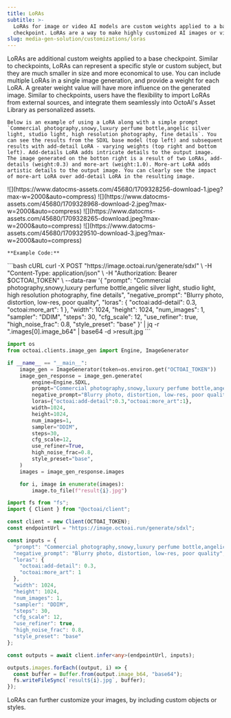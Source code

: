 ```yaml
---
title: LoRAs
subtitle: >-
  LoRAs for image or video AI models are custom weights applied to a base
  checkpoint. LoRAs are a way to make highly customized AI images or videos.
slug: media-gen-solution/customizations/loras
---
```


 LoRAs are additional custom weights applied to a base checkpoint. Similar to checkpoints, LoRAs can represent a specific style or custom subject, but they are much smaller in size and more economical to use. You can include multiple LoRAs in a single image generation, and provide a weight for each LoRA. A greater weight value will have more influence on the generated image. Similar to checkpoints, users have the flexibility to import LoRAs from external sources, and integrate them seamlessly into OctoAI's Asset Library as personalized assets.

    Below is an example of using a LoRA along with a simple prompt `Commercial photography,snowy,luxury perfume bottle,angelic silver light, studio light, high resolution photography, fine details`. You can see the results from the SDXL base model (top left) and subsequent results with add-detail LoRA - varying weights (top right and bottom left). Add-details LoRA adds intricate details to the output image. The image generated on the botton right is a result of two LoRAs, add-details (weight:0.3) and more-art (weight:1.0). More-art LoRA adds artistic details to the output image. You can clearly see the impact of more-art LoRA over add-detail LoRA in the resulting image. 

<CardGroup cols={2}>
  <Card title="Using SDXL without LoRA">
 ![](https://www.datocms-assets.com/45680/1709328256-download-1.jpeg?max-w=2000&auto=compress) 
  </Card>
  <Card title="Using add-detail LoRA:0.5">
 ![](https://www.datocms-assets.com/45680/1709328968-download-2.jpeg?max-w=2000&auto=compress) 
 </Card>
  <Card title="Using add-detail LoRA:1.0">
 ![](https://www.datocms-assets.com/45680/1709328265-download.jpeg?max-w=2000&auto=compress) 
  </Card>
   <Card title="add-detail:0.3, more-art LoRA:1.0">
 ![](https://www.datocms-assets.com/45680/1709329510-download-3.jpeg?max-w=2000&auto=compress) 
  </Card>
  
</CardGroup>

    **Example Code:**
<CodeGroup>
```bash cURL
curl -X POST "https://image.octoai.run/generate/sdxl" \
    -H "Content-Type: application/json" \
    -H "Authorization: Bearer $OCTOAI_TOKEN" \
    --data-raw '{
        "prompt": "Commercial photography,snowy,luxury perfume bottle,angelic silver light, studio light, high resolution photography, fine details",
        "negative_prompt": "Blurry photo, distortion, low-res, poor quality",
        "loras": {
            "octoai:add-detail": 0.3,
            "octoai:more_art": 1
        },
        "width": 1024,
        "height": 1024,
        "num_images": 1,
        "sampler": "DDIM",
        "steps": 30,
        "cfg_scale": 12,
        "use_refiner": true,
        "high_noise_frac": 0.8,
        "style_preset": "base"
    }' | jq -r ".images[0].image_b64" | base64 -d >result.jpg
```

```Python Python
import os
from octoai.clients.image_gen import Engine, ImageGenerator

if __name__ == "__main__":
    image_gen = ImageGenerator(token=os.environ.get("OCTOAI_TOKEN"))
    image_gen_response = image_gen.generate(
        engine=Engine.SDXL,
        prompt="Commercial photography,snowy,luxury perfume bottle,angelic silver light, studio light, high resolution photography, fine details",
        negative_prompt="Blurry photo, distortion, low-res, poor quality",
        loras={"octoai:add-detail":0.3,"octoai:more_art":1},
        width=1024,
        height=1024,
        num_images=1,
        sampler="DDIM",
        steps=30,
        cfg_scale=12,
        use_refiner=True,
        high_noise_frac=0.8,
        style_preset="base",
    )
    images = image_gen_response.images

    for i, image in enumerate(images):
        image.to_file(f"result{i}.jpg")
```
```typescript Typescript
import fs from "fs";
import { Client } from "@octoai/client";

const client = new Client(OCTOAI_TOKEN);
const endpointUrl = "https://image.octoai.run/generate/sdxl";

const inputs = {
  "prompt": "Commercial photography,snowy,luxury perfume bottle,angelic silver light, studio light, high resolution photography, fine details",
  "negative_prompt": "Blurry photo, distortion, low-res, poor quality",
  "loras": {
    "octoai:add-detail": 0.3,
    "octoai:more_art": 1
  },
  "width": 1024,
  "height": 1024,
  "num_images": 1,
  "sampler": "DDIM",
  "steps": 30,
  "cfg_scale": 12,
  "use_refiner": true,
  "high_noise_frac": 0.8,
  "style_preset": "base"
};

const outputs = await client.infer<any>(endpointUrl, inputs);

outputs.images.forEach((output, i) => {
  const buffer = Buffer.from(output.image_b64, "base64");
  fs.writeFileSync(`result${i}.jpg`, buffer);
});
```
</CodeGroup>

  LoRAs can further customize your images, by including custom objects or styles. 